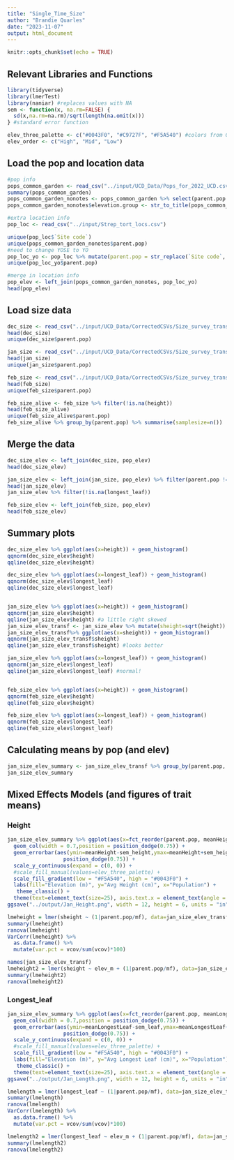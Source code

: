 ```yaml
---
title: "Single_Time_Size"
author: "Brandie Quarles"
date: "2023-11-07"
output: html_document
---
```


```r
knitr::opts_chunk$set(echo = TRUE)
```

## Relevant Libraries and Functions

```r
library(tidyverse)
library(lmerTest)
library(naniar) #replaces values with NA
sem <- function(x, na.rm=FALSE) {
  sd(x,na.rm=na.rm)/sqrt(length(na.omit(x)))
} #standard error function 

elev_three_palette <- c("#0043F0", "#C9727F", "#F5A540") #colors from Gremer et al 2019
elev_order <- c("High", "Mid", "Low")
```

## Load the pop and location data

```r
#pop info
pops_common_garden <- read_csv("../input/UCD_Data/Pops_for_2022_UCD.csv") #pops included in common garden 
summary(pops_common_garden)
pops_common_garden_nonotes <- pops_common_garden %>% select(parent.pop:elevation.group, UCD.seed.year)
pops_common_garden_nonotes$elevation.group <- str_to_title(pops_common_garden_nonotes$elevation.group)

#extra location info 
pop_loc <- read_csv("../input/Strep_tort_locs.csv")

unique(pop_loc$`Site code`)
unique(pops_common_garden_nonotes$parent.pop)
#need to change YOSE to YO
pop_loc_yo <- pop_loc %>% mutate(parent.pop = str_replace(`Site code`, "YOSE(\\d+)", "YO\\1")) %>% select(Lat, Long, elev_m=`Elevation (m)`, parent.pop)
unique(pop_loc_yo$parent.pop)

#merge in location info
pop_elev <- left_join(pops_common_garden_nonotes, pop_loc_yo)
head(pop_elev)
```

## Load size data

```r
dec_size <- read_csv("../input/UCD_Data/CorrectedCSVs/Size_survey_transplants_20221213_corrected.csv") %>% rename(height=`height (cm)`, longest_leaf=`longest leaf (cm)`) %>%  mutate(height=na_if(height, "N/A"), longest_leaf=na_if(longest_leaf, "N/A")) %>% mutate_at(c("height", "longest_leaf"), as.double) %>% filter(parent.pop != "buffer")
head(dec_size)
unique(dec_size$parent.pop)

jan_size <- read_csv("../input/UCD_Data/CorrectedCSVs/Size_survey_transplants_20230127_corrected.csv") %>%  rename(height=`height (cm)`, longest_leaf=`longest leaf (cm)`, parent.pop=pop) %>%  mutate(height=na_if(height, "-"), longest_leaf=na_if(longest_leaf, "-")) %>% mutate_at(c("height", "longest_leaf"), as.double) %>% filter(parent.pop != "buffer")
head(jan_size)
unique(jan_size$parent.pop)

feb_size <- read_csv("../input/UCD_Data/CorrectedCSVs/Size_survey_transplants_20230217_corrected.csv") %>%  rename(height=`height (cm)`, longest_leaf=`longest leaf (cm)`, parent.pop=pop) %>%  mutate(height=na_if(height, "-"), longest_leaf=na_if(longest_leaf, "-")) %>% mutate_at(c("height", "longest_leaf"), as.double) %>% filter(parent.pop != "buffer") %>% mutate(parent.pop= str_replace(parent.pop, ".*VTR.*", "LVTR1"))
head(feb_size)
unique(feb_size$parent.pop)

feb_size_alive <- feb_size %>% filter(!is.na(height))
head(feb_size_alive)
unique(feb_size_alive$parent.pop)
feb_size_alive %>% group_by(parent.pop) %>% summarise(samplesize=n())
```

## Merge the data

```r
dec_size_elev <- left_join(dec_size, pop_elev)
head(dec_size_elev)

jan_size_elev <- left_join(jan_size, pop_elev) %>% filter(parent.pop != "LV1") %>% filter(parent.pop != "WV") #remove LV1 and WV b/c only 1 indiv alive 
head(jan_size_elev)
jan_size_elev %>% filter(!is.na(longest_leaf))

feb_size_elev <- left_join(feb_size, pop_elev)
head(feb_size_elev)
```

## Summary plots

```r
dec_size_elev %>% ggplot(aes(x=height)) + geom_histogram()
qqnorm(dec_size_elev$height)
qqline(dec_size_elev$height)

dec_size_elev %>% ggplot(aes(x=longest_leaf)) + geom_histogram()
qqnorm(dec_size_elev$longest_leaf)
qqline(dec_size_elev$longest_leaf)


jan_size_elev %>% ggplot(aes(x=height)) + geom_histogram()
qqnorm(jan_size_elev$height)
qqline(jan_size_elev$height) #a little right skewed 
jan_size_elev_transf <- jan_size_elev %>% mutate(sheight=sqrt(height)) 
jan_size_elev_transf%>% ggplot(aes(x=sheight)) + geom_histogram()
qqnorm(jan_size_elev_transf$sheight)
qqline(jan_size_elev_transf$sheight) #looks better 

jan_size_elev %>% ggplot(aes(x=longest_leaf)) + geom_histogram()
qqnorm(jan_size_elev$longest_leaf) 
qqline(jan_size_elev$longest_leaf) #normal!


feb_size_elev %>% ggplot(aes(x=height)) + geom_histogram()
qqnorm(feb_size_elev$height)
qqline(feb_size_elev$height)

feb_size_elev %>% ggplot(aes(x=longest_leaf)) + geom_histogram()
qqnorm(feb_size_elev$longest_leaf)
qqline(feb_size_elev$longest_leaf) 
```

## Calculating means by pop (and elev)

```r
jan_size_elev_summary <- jan_size_elev_transf %>% group_by(parent.pop, elevation.group, elev_m) %>% summarise(meanHeight = mean(height,na.rm=(TRUE)), sem_height=sem(height, na.rm=(TRUE)), meanLongestLeaf=mean(longest_leaf, na.rm=(TRUE)), sem_leaf=sem(longest_leaf, na.rm=TRUE))
jan_size_elev_summary
```

## Mixed Effects Models (and figures of trait means) 

### Height

```r
jan_size_elev_summary %>% ggplot(aes(x=fct_reorder(parent.pop, meanHeight), y=meanHeight, fill=elev_m)) +
  geom_col(width = 0.7,position = position_dodge(0.75)) + 
  geom_errorbar(aes(ymin=meanHeight-sem_height,ymax=meanHeight+sem_height),width=.2, position = 
                  position_dodge(0.75)) +
  scale_y_continuous(expand = c(0, 0)) +
  #scale_fill_manual(values=elev_three_palette) + 
  scale_fill_gradient(low = "#F5A540", high = "#0043F0") +
  labs(fill="Elevation (m)", y="Avg Height (cm)", x="Population") +
   theme_classic() +
  theme(text=element_text(size=25), axis.text.x = element_text(angle = 45,  hjust = 1))
ggsave("../output/Jan_Height.png", width = 12, height = 6, units = "in")

lmeheight = lmer(sheight ~ (1|parent.pop/mf), data=jan_size_elev_transf)
summary(lmeheight)
ranova(lmeheight)
VarCorr(lmeheight) %>% 
  as.data.frame() %>% 
  mutate(var.pct = vcov/sum(vcov)*100)

names(jan_size_elev_transf)
lmeheight2 = lmer(sheight ~ elev_m + (1|parent.pop/mf), data=jan_size_elev_transf)
summary(lmeheight2)
ranova(lmeheight2)
```

### Longest_leaf

```r
jan_size_elev_summary %>% ggplot(aes(x=fct_reorder(parent.pop, meanLongestLeaf), y=meanLongestLeaf, fill=elev_m)) +
  geom_col(width = 0.7,position = position_dodge(0.75)) + 
  geom_errorbar(aes(ymin=meanLongestLeaf-sem_leaf,ymax=meanLongestLeaf+sem_leaf),width=.2, position = 
                  position_dodge(0.75)) +
  scale_y_continuous(expand = c(0, 0)) +
  #scale_fill_manual(values=elev_three_palette) + 
  scale_fill_gradient(low = "#F5A540", high = "#0043F0") +
  labs(fill="Elevation (m)", y="Avg Longest Leaf (cm)", x="Population") +
   theme_classic() +
  theme(text=element_text(size=25), axis.text.x = element_text(angle = 45,  hjust = 1))
ggsave("../output/Jan_Length.png", width = 12, height = 6, units = "in")

lmelength = lmer(longest_leaf ~ (1|parent.pop/mf), data=jan_size_elev_transf)
summary(lmelength)
ranova(lmelength) 
VarCorr(lmelength) %>% 
  as.data.frame() %>% 
  mutate(var.pct = vcov/sum(vcov)*100)

lmelength2 = lmer(longest_leaf ~ elev_m + (1|parent.pop/mf), data=jan_size_elev_transf)
summary(lmelength2)
ranova(lmelength2) 
```
